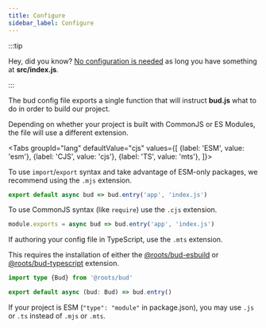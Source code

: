 ```yaml
---
title: Configure
sidebar_label: Configure
---
```



:::tip

Hey, did you know? [No configuration is needed](/guides/config/zero-config) as long you have something at **src/index.js**.

:::

The bud config file exports a single function that will instruct **bud.js** what to do in order to build our project.

Depending on whether your project is built with CommonJS or ES Modules, the file will use a different extension.

<Tabs
  groupId="lang"
  defaultValue="cjs"
  values={[
    {label: 'ESM', value: 'esm'},
    {label: 'CJS', value: 'cjs'},
    {label: 'TS', value: 'mts'},
  ]}>
  <TabItem value="esm">

To use `import`/`export` syntax and take advantage of ESM-only packages, we recommend using the `.mjs` extension.

```js title='bud.config.mjs'
export default async bud => bud.entry('app', 'index.js')
```

  </TabItem>
  <TabItem value="cjs">

To use CommonJS syntax (like `require`) use the `.cjs` extension.

```js title='bud.config.cjs'
module.exports = async bud => bud.entry('app', 'index.js')
```

  </TabItem>
  <TabItem value="ts">

If authoring your config file in TypeScript, use the `.mts` extension.

This requires the installation of either the [@roots/bud-esbuild](/extensions/bud-esbuild) or [@roots/bud-typescript](/extensions/bud-typescript) extension.

```ts title='bud.config.mts'
import type {Bud} from '@roots/bud'

export default async (bud: Bud) => bud.entry()
```

  </TabItem>
</Tabs>

If your project is ESM (`"type": "module"` in package.json), you may use `.js` or `.ts` instead of `.mjs` or `.mts`.
